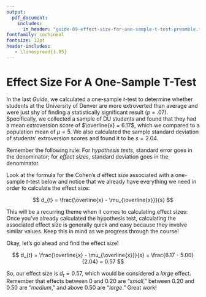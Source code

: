 ```yaml
---
output:
  pdf_document:
    includes:
      in_header: "guide-09-effect-size-for-one-sample-t-test-preamble.tex"
fontfamily: cochineal
fontsize: 12pt
header-includes:
   - \linespread{1.05}
---
```


# Effect Size For A One-Sample T-Test

In the last _Guide_, we calculated a one-sample _t_-test to determine whether students at the University of Denver are more extroverted than average and were just shy of finding a statistically significant result (_p_ = .07). Specifically, we collected a sample of DU students and found that they had a mean extroversion score of $\overline{x} = 6.17$, which we compared to a population mean of $\mu = 5$. We also calculated the sample standard deviation of students’ extroversion scores and found it to be $s = 2.04$. 

Remember the following rule: For _hypothesis tests_, standard error goes in the denominator; for _effect sizes_, standard deviation goes in the denominator.

Look at the formula for the Cohen’s _d_ effect size associated with a one-sample _t_-test below and notice that we already have everything we need in order to calculate the effect size:

$$
d_{t} = \frac{\overline{x} - \mu_{\overline{x}}}{s}
$$

This will be a recurring theme when it comes to calculating effect sizes: Once you’ve already calculated the hypothesis test, calculating the associated effect size is generally quick and easy because they involve similar values. Keep this in mind as we progress through the course!

Okay, let’s go ahead and find the effect size!

$$
d_{t} = \frac{\overline{x} - \mu_{\overline{x}}}{s}
 = \frac{6.17 - 5.00}{2.04} = 0.57
$$

So, our effect size is $d_{t} = 0.57$, which would be considered a _large_ effect. Remember that effects between 0 and 0.20 are “_small_,” between 0.20 and 0.50 are “_medium_,” and above 0.50 are “_large_.” Great work!



